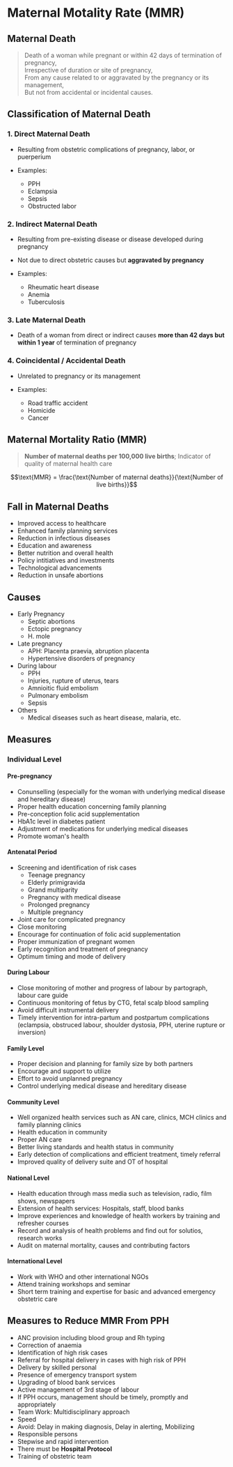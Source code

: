# Maternal Motality Rate (MMR)

## Maternal Death

> Death of a woman while pregnant or within 42 days of termination of pregnancy,<br/>Irrespective of duration or site of pregnancy,<br/>From any cause related to or aggravated by the pregnancy or its management,<br/>But not from accidental or incidental causes.

## Classification of Maternal Death

### 1. Direct Maternal Death

- Resulting from obstetric complications of pregnancy, labor, or puerperium
- Examples:

  - PPH
  - Eclampsia
  - Sepsis
  - Obstructed labor

### 2. Indirect Maternal Death

- Resulting from pre-existing disease or disease developed during pregnancy
- Not due to direct obstetric causes but **aggravated by pregnancy**
- Examples:

  - Rheumatic heart disease
  - Anemia
  - Tuberculosis

### 3. Late Maternal Death

- Death of a woman from direct or indirect causes **more than 42 days but within 1 year** of termination of pregnancy

### 4. Coincidental / Accidental Death

- Unrelated to pregnancy or its management
- Examples:

  - Road traffic accident
  - Homicide
  - Cancer

## Maternal Mortality Ratio (MMR)

> **Number of maternal deaths per 100,000 live births**; Indicator of quality of maternal health care

```math
\text{MMR} = \frac{\text{Number of maternal deaths}}{\text{Number of live births}}
```

## Fall in Maternal Deaths

- Improved access to healthcare
- Enhanced family planning services
- Reduction in infectious diseases
- Education and awareness
- Better nutrition and overall health
- Policy intitiatives and investments
- Technological advancements
- Reduction in unsafe abortions

## Causes

- Early Pregnancy
  - Septic abortions
  - Ectopic pregnancy
  - H. mole
- Late pregnancy
  - APH: Placenta praevia, abruption placenta
  - Hypertensive disorders of pregnancy
- During labour
  - PPH
  - Injuries, rupture of uterus, tears
  - Amnioitic fluid embolism
  - Pulmonary embolism
  - Sepsis
- Others
  - Medical diseases such as heart disease, malaria, etc.

## Measures

### Individual Level

#### Pre-pregnancy

- Conunselling (especially for the woman with underlying medical disease and hereditary disease)
- Proper health education concerning family planning
- Pre-conception folic acid supplementation
- HbA1c level in diabetes patient
- Adjustment of medications for underlying medical diseases
- Promote woman's health

#### Antenatal Period

- Screening and identification of risk cases
  - Teenage pregnancy
  - Elderly primigravida
  - Grand multiparity
  - Pregnancy with medical disease
  - Prolonged pregnancy
  - Multiple pregnancy
- Joint care for complicated pregnancy
- Close monitoring
- Encourage for continuation of folic acid supplementation
- Proper immunization of pregnant women
- Early recognition and treatment of pregnancy
- Optimum timing and mode of delivery

#### During Labour

- Close monitoring of mother and progress of labour by partograph, labour care guide
- Continuous monitoring of fetus by CTG, fetal scalp blood sampling
- Avoid difficult instrumental delivery
- Timely intervention for intra-partum and postpartum complications (eclampsia, obstruced labour, shoulder dystosia, PPH, uterine rupture or inversion)

#### Family Level

- Proper decision and planning for family size by both partners
- Encourage and support to utilize
- Effort to avoid unplanned pregnancy
- Control underlying medical disease and hereditary disease

#### Community Level

- Well organized health services such as AN care, clinics, MCH clinics and family planning clinics
- Health education in community
- Proper AN care
- Better living standards and health status in community
- Early detection of complications and efficient treatment, timely referral
- Improved quality of delivery suite and OT of hospital

#### National Level

- Health education through mass media such as television, radio, film shows, newspapers
- Extension of health services: Hospitals, staff, blood banks
- Improve experiences and knowledge of health workers by training and refresher courses
- Record and analysis of health problems and find out for solutios, research works
- Audit on maternal mortality, causes and contributing factors

#### International Level

- Work with WHO and other international NGOs
- Attend training workshops and seminar
- Short term training and expertise for basic and advanced emergency obstetric care

## Measures to Reduce MMR From PPH

- ANC provision including blood group and Rh typing
- Correction of anaemia
- Identification of high risk cases
- Referral for hospital delivery in cases with high risk of PPH
- Delivery by skilled personal
- Presence of emergency transport system
- Upgrading of blood bank services
- Active management of 3rd stage of labour
- If PPH occurs, management should be timely, promptly and appropriately
- Team Work: Multidisciplinary approach
- Speed
- Avoid: Delay in making diagnosis, Delay in alerting, Mobilizing
- Responsible persons
- Stepwise and rapid intervention
- There must be **Hospital Protocol**
- Training of obstetric team
